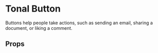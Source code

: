 
<Meta of={TonalButton} />

# Tonal Button

Buttons help people take actions, such as sending an email, sharing a document, or liking a comment.

<Primary />

## Props

<Controls />

